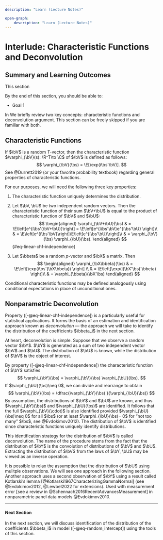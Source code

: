 ```yaml
--- 
description: "Learn (Lecture Notes)"

open-graph:
    description: "Learn (Lecture Notes)"
---
```


# Interlude: Characteristic Functions and Deconvolution {#sec-linear-chf}

::: {.callout-note appearance="simple" icon=false}

## Summary and Learning Outcomes

This section  

By the end of this section, you should be able to:

- Goal 1
:::

In
We briefly review two key concepts: characteristic functions and deconvolution argument. This section can be freely skipped if you are familiar with both.



## Characteristic Functions

If $\bV$ is a random $T$-vector, then the characteristic function $\varphi_{\bV}(s): \R^T\to \C$ of $\bV$ is defined as follows:
$$
 \varphi_{\bV}(\bs) = \E[\exp(i\bs'\bV)].
$$
See @Durrett2019 (or your favorite probability textbook) regarding general properties of characteristic functions.


For our purposes, we will need the following three key properties:

1. The characteristic function uniquely determines the distribution.
	
2. Let $\bV, \bU$ be two independent random vectors. Then the characteristic function of their sum $\bV+\bU$ is equal to the product of characteristic function of $\bV$ and $\bU$:
$$
\begin{aligned}
		\varphi_{\bV+\bU}(\bs) & =	\E\left[e^{i\bs'(\bV+\bU)}\right] = \E\left[e^{i\bs'\bV}e^{i\bs'\bU} \right]\\
        & = \E\left[e^{i\bs'\bV}\right]\E\left[e^{i\bs'\bU}\right]\\
        &  =  \varphi_{\bV}(\bs) \varphi_{\bU}(\bs).
\end{aligned}
$$ {#eq-linear-chf-independence}
	
3. Let $\bbeta$ be a random $p$-vector and $\bX$ a matrix. Then
$$
\begin{aligned}
		\varphi_{\bX\bbeta}(\bs) & = \E\left[\exp(i\bs'(\bX\bbeta)) \right] \\
        & = \E\left[\exp(i(\bX'\bs)'\bbeta) \right]\\
        &  = \varphi_{\bbeta}(\bX'\bs)
\end{aligned}
$$

Conditional characteristic functions may be defined analogously using conditional expectations in place of unconditional ones. 


## Nonparametric Deconvolution

Property ([-@eq-linear-chf-independence]) is a particularly useful for statistical applications. It forms the basis of an estimation and identification approach known as *deconvolution* — the approach we will take to identify the distribution of the coefficients $\bbeta_i$ in the next section. 

At heart, deconvolution is simple. Suppose that we observe a random vector $\bY$. $\bY$ is generated as a sum of two independent vector $\bV$ and $\bU$. The distribution of $\bU$ is known, while the distribution of $\bV$ is the object of interest. 

By property ([-@eq-linear-chf-independence]) the characteristic function of $\bY$ satisfies
$$
	\varphi_{\bY}(\bs)   =  \varphi_{\bV}(\bs) \varphi_{\bU}(\bs).
$$
If $\varphi_{\bU}(\bs)\neq 0$, we can divide and rearrange to obtain
$$
\varphi_{\bV}(\bs) = \dfrac{\varphi_{\bY}(\bs) }{\varphi_{\bU}(\bs)}
$$
By assumption, the distributions of $\bY$ and $\bU$ are known, and thus $\varphi_{\bY}(\bs)$ and $\varphi_{\bU}(\bs)$ are identified. It follows that the full $\varphi_{\bV}(\cdot)$ is also identified provided $\varphi_{\bU}(\bs)\neq 0$ for all $\bs$ (or at least $\varphi_{\bU}(\bs)= 0$ for "not too many" $\bs$, see @Evdokimov2012). The distribution of $\bV$ is identified since characteristic functions uniquely identify distributions. 

This identification strategy for the distribution of $\bV$ is called deconvolution. The name of the procedure stems from the fact that the distribution of $\bY$ is the convolution of distributions of $\bV$ and $\bU$. Extracting the distribution of $\bV$ from the laws of $\bY, \bU$ may be viewed as an inverse operation. 

::: {.callout-note appearance="simple" icon=false}


It is possible to relax the assumption that the distribution of $\bU$ using mulitple observations. We will see one approach in the following section. Another approach uses a second observation of $\bY$ using a result called Kotlarski's lemma [@Kotlarski1967CharacterizingGammaNormal] (see @Evdokimov2012, @Lewbel2022 for extensions). Used with measurement error [see a review in @Schennach2016RecentAdvancesMeasurement] in nonparametric panel data models @Evdokimov2010.

:::


---

#### Next Section {.unnumbered}

In the next section, we will discuss identification of the distribution of the coefficients $\bbeta_i$ in  model ([-@eq-random_intercept]) using the tools of this section.